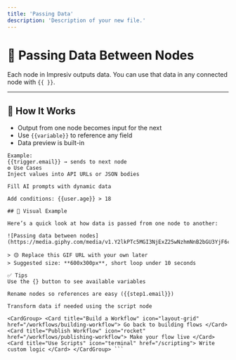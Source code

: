 ```yaml
---
title: 'Passing Data'
description: 'Description of your new file.'
---
```


# 🔄 Passing Data Between Nodes

Each node in Impresiv outputs data. You can use that data in any connected node with `{{ }}`.

---

## 🧠 How It Works

- Output from one node becomes input for the next  
- Use `{{variable}}` to reference any field  
- Data preview is built-in

```text
Example:
{{trigger.email}} → sends to next node
⚙️ Use Cases
Inject values into API URLs or JSON bodies

Fill AI prompts with dynamic data

Add conditions: {{user.age}} > 18

## 🎥 Visual Example

Here’s a quick look at how data is passed from one node to another:

![Passing data between nodes](https://media.giphy.com/media/v1.Y2lkPTc5MGI3NjExZ25wNzhmNnB2bGU3YjF6cHd2ZmYybDFqMWNka3RvcTB5bzE0OWc0YiZlcD12MV9naWZzX3NlYXJjaCZjdD1n/Y2b4JtvWKu7Xsc0lQs/giphy.gif)

> 🟡 Replace this GIF URL with your own later  
> Suggested size: **600x300px**, short loop under 10 seconds

✅ Tips
Use the {} button to see available variables

Rename nodes so references are easy ({{step1.email}})

Transform data if needed using the script node

<CardGroup> <Card title="Build a Workflow" icon="layout-grid" href="/workflows/building-workflow"> Go back to building flows </Card> <Card title="Publish Workflow" icon="rocket" href="/workflows/publishing-workflow"> Make your flow live </Card> <Card title="Use Scripts" icon="terminal" href="/scripting"> Write custom logic </Card> </CardGroup> ```

